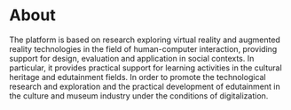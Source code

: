 # About

The platform is based on research exploring virtual reality and augmented reality technologies in the field of human-computer interaction, providing support for design, evaluation and application in social contexts. In particular, it provides practical support for learning activities in the cultural heritage and edutainment fields. In order to promote the technological research and exploration and the practical development of edutainment in the culture and museum industry under the conditions of digitalization.

